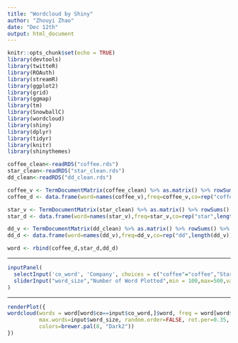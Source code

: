 ---
title: "Wordcloud by Shiny"
author: "Zhouyi Zhao"
date: "Dec 12th"
output: html_document
---

```{r setup, include=FALSE}
knitr::opts_chunk$set(echo = TRUE)
library(devtools)
library(twitteR)
library(ROAuth)
library(streamR)
library(ggplot2)   
library(grid)  
library(ggmap)
library(tm)
library(SnowballC)
library(wordcloud)
library(shiny)
library(dplyr)
library(tidyr)
library(knitr)
library(shinythemes)
```

```{r include=FALSE}
coffee_clean<-readRDS("coffee.rds")
star_clean<-readRDS("star_clean.rds")
dd_clean<-readRDS("dd_clean.rds")
```


```{r include=FALSE}
coffee_v <- TermDocumentMatrix(coffee_clean) %>% as.matrix() %>% rowSums() %>% sort(decreasing=T)
coffee_d <- data.frame(word=names(coffee_v),freq=coffee_v,co=rep("coffee",length(coffee_v)))

star_v <- TermDocumentMatrix(star_clean) %>% as.matrix() %>% rowSums() %>% sort(decreasing=T)
star_d <- data.frame(word=names(star_v),freq=star_v,co=rep("star",length(star_v)))

dd_v <- TermDocumentMatrix(dd_clean) %>% as.matrix() %>% rowSums() %>% sort(decreasing=T)
dd_d <- data.frame(word=names(dd_v),freq=dd_v,co=rep("dd",length(dd_v)))

word <- rbind(coffee_d,star_d,dd_d)
```

-----------------------------------------------------------------------

```{r echo=FALSE}
inputPanel(
  selectInput('co_word', 'Company', choices = c("coffee"="coffee","Starbucks"="star","Dunkin Donuts"="dd"), selected = "coffee"),
  sliderInput("word_size","Number of Word Plotted",min = 100,max=500,value = 300,step = 50)
)
```

----------------------------

```{r echo=FALSE,fig.height=8}
renderPlot({
wordcloud(words = word[word$co==input$co_word,]$word, freq = word[word$co==input$co_word,]$freq, min.freq = 1,
          max.words=input$word_size, random.order=FALSE, rot.per=0.35, 
          colors=brewer.pal(8, "Dark2"))
})
```